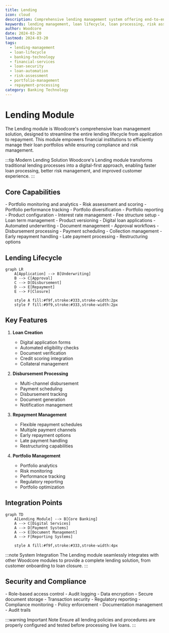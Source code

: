 ```yaml
---
title: Lending
icon: cloud
description: Comprehensive lending management system offering end-to-end loan lifecycle management, automated loan processing, and advanced risk assessment capabilities. Features include loan origination, portfolio management, and integrated repayment processing.
keywords: lending management, loan lifecycle, loan processing, risk assessment, loan origination, portfolio management, repayment processing, lending automation, loan security, banking technology
author: Woodcore
date: 2024-03-20
lastmod: 2024-03-20
tags:
  - lending-management
  - loan-lifecycle
  - banking-technology
  - financial-services
  - loan-security
  - loan-automation
  - risk-assessment
  - portfolio-management
  - repayment-processing
category: Banking Technology
---
```


# Lending Module

The Lending module is Woodcore's comprehensive loan management solution, designed to streamline the entire lending lifecycle from application to repayment. This module empowers financial institutions to efficiently manage their loan portfolios while ensuring compliance and risk management.

:::tip Modern Lending Solution
Woodcore's Lending module transforms traditional lending processes into a digital-first approach, enabling faster loan processing, better risk management, and improved customer experience.
:::

## Core Capabilities

<Accordion>
<AccordionItem title="Loan Portfolio Management">
- Portfolio monitoring and analytics
- Risk assessment and scoring
- Portfolio performance tracking
- Portfolio diversification
- Portfolio reporting
</AccordionItem>

<AccordionItem title="Loan Product Management">
- Product configuration
- Interest rate management
- Fee structure setup
- Loan term management
- Product versioning
</AccordionItem>

<AccordionItem title="Loan Processing">
- Digital loan applications
- Automated underwriting
- Document management
- Approval workflows
- Disbursement processing
</AccordionItem>

<AccordionItem title="Repayment Management">
- Payment scheduling
- Collection management
- Early repayment handling
- Late payment processing
- Restructuring options
</AccordionItem>
</Accordion>

## Lending Lifecycle

```mermaid
graph LR
    A[Application] --> B[Underwriting]
    B --> C[Approval]
    C --> D[Disbursement]
    D --> E[Repayment]
    E --> F[Closure]
    
    style A fill:#f9f,stroke:#333,stroke-width:2px
    style F fill:#9f9,stroke:#333,stroke-width:2px
```

## Key Features

1. **Loan Creation**
   - Digital application forms
   - Automated eligibility checks
   - Document verification
   - Credit scoring integration
   - Collateral management

2. **Disbursement Processing**
   - Multi-channel disbursement
   - Payment scheduling
   - Disbursement tracking
   - Document generation
   - Notification management

3. **Repayment Management**
   - Flexible repayment schedules
   - Multiple payment channels
   - Early repayment options
   - Late payment handling
   - Restructuring capabilities

4. **Portfolio Management**
   - Portfolio analytics
   - Risk monitoring
   - Performance tracking
   - Regulatory reporting
   - Portfolio optimization

## Integration Points

```mermaid
graph TD
    A[Lending Module] --> B[Core Banking]
    A --> C[Digital Services]
    A --> D[Payment Systems]
    A --> E[Document Management]
    A --> F[Reporting Systems]
    
    style A fill:#f9f,stroke:#333,stroke-width:4px
```

:::note System Integration
The Lending module seamlessly integrates with other Woodcore modules to provide a complete lending solution, from customer onboarding to loan closure.
:::

## Security and Compliance

<Accordion>
<AccordionItem title="Security Features">
- Role-based access control
- Audit logging
- Data encryption
- Secure document storage
- Transaction security
</AccordionItem>

<AccordionItem title="Compliance Features">
- Regulatory reporting
- Compliance monitoring
- Policy enforcement
- Documentation management
- Audit trails
</AccordionItem>
</Accordion>

:::warning Important Note
Ensure all lending policies and procedures are properly configured and tested before processing live loans.
:::
